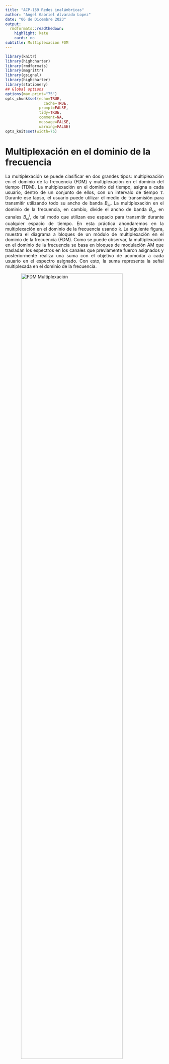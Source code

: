 ```yaml
---
title: "ACP-159 Redes inalámbricas"
author: "Angel Gabriel Alvarado Lopez"
date: "06 de Dicembre 2023"
output:
  rmdformats::readthedown:
    highlight: kate
    cards: no
subtitle: Multiplexación FDM
---
```



```r
library(knitr)
library(highcharter)
library(rmdformats)
library(magrittr)
library(gsignal)
library(highcharter)
library(stationery)
## Global options
options(max.print="75")
opts_chunk$set(echo=TRUE,
	             cache=TRUE,
               prompt=FALSE,
               tidy=TRUE,
               comment=NA,
               message=FALSE,
               warning=FALSE)
opts_knit$set(width=75)
```

# Multiplexación en el dominio de la frecuencia

<p style = "text-align: justify">
La multiplexación se puede clasificar en dos grandes tipos: multiplexación en el dominio de la frecuencia (FDM) y multiplexación en el dominio del tiempo (TDM). La multiplexación en el dominio del tiempo, asigna a cada usuario, dentro de un conjunto de ellos, con un intervalo de tiempo $\tau$. Durante ese lapso, el usuario puede utilizar el medio de transmisión para transmitir utilizando todo su ancho de banda $B_{\omega}$. La multiplexación en el dominio de la frecuencia, en cambio, divide el ancho de banda $B_{\omega}$, en canales $B^i_{\omega}$, de tal modo que utilizan ese espacio para transmitir durante cualquier espacio de tiempo. En esta práctica ahondaremos en la multiplexación en el dominio de la frecuencia usando `R`. La siguiente figura, muestra el diagrama a bloques de un módulo de multiplexación en el dominio de la frecuencia (FDM). Como se puede observar, la multiplexación en el dominio de la frecuencia se basa en bloques de modulación AM que trasladan los espectros en los canales que previamente fueron asignados y posteriormente realiza una suma con el objetivo de acomodar a cada usuario en el espectro asignado. Con esto, la suma representa la señal multiplexada en el dominio de la frecuencia.
</p>

<img src="fdm.png" alt="FDM Multiplexación" style="width:80%; display: block; margin-left: auto;
    margin-right: auto">

<p style = "text-align: justify">
A continuación, obtendremos paso a paso una señal multiplexada, iniciando primeramente con los bloques de modulación AM. </p>

## Modulación AM

<p style = "text-align: justify">
Recordemos que la modulación AM puede clasificarse en varios tipos, como por ejemplo, la modulación DSB, DSBSC, SSB y VSB. No ahondaremos sobre cada una de ellas, sin embargo, se puede ahondar más en libros de sistemas de comunicaciones. En cambio, utilizaremos la modulación AM-DSB (de doble banda lateral con portadora suprimida) que se define como:
</p>

$$
s(t)_{\mbox{AM-DSB}} = f(t)\times \cos(2\pi f_c t),
$$
<p style = "text-align: justify">
donde, $f(t)$ representa la señal de información y la función coseno es la portadora con frecuencia $f_c$. La frecuencia $f_C$ es la que se encarga de controlar el punto hacía donde el espectro de la señal de información $f(t)$ se trasladará. Por ejemplo si $F(\omega)$ representa el espectro de $f(t)$, entonces:</p>

$$
\mathcal{F}\left\{f(t)\cos(\omega_c t)\right\} = \frac{1}{2}\left( F(\omega+\omega_c)+F(\omega-\omega_c)\right)2,
$$
<p style="text-alilgn: justify">donde $w_c = 2\pi f_C$. Verifiquemos ahora, la forma de la señal AM mediante la modulación de una señal de prueba representada por $f(t) = \cos(4\pi t)+1/3\sin(8\pi t)+1/3\cos(14\pi t)$.</p>


```r
x   <- seq(0,1, length=1000)
ft  <- 1.5*cos(4*pi*x)+ 0.3*sin(8*pi*x)+0.3*cos(14*pi*x)
ca  <- cos(2*pi*20*x)
am  <- ft*ca
highchart() %>% hc_add_series(cbind(x,ft), name="Información") %>% hc_title(text="\\(f(t) = 3/2\\cos(4\\pi t)+1/3\\sin(6\\pi t)+1/3\\cos(14\\pi t)\\)", useHTML=T) %>% hc_add_theme(hc_theme_db()) %>% hc_xAxis(title=list(text="Tiempo")) %>% hc_yAxis(title = list(text="Valores", useHTML=T), min=-1.3, max = 1.3, allowDecimal = T) %>% hc_chart(zoomType="xy") %>% hc_add_series(cbind(x,am), name="AM") %>% hc_add_series(cbind(x,ft), type= "line", dashStyle = "Dash", name="Envelope", color = "#ffb703") %>% hc_add_series(cbind(x,-ft), type= "line", dashStyle = "Dash", name="Envelope", color = "#ffb703")
```
<p style="text-alilgn: justify">Nótese que la señal portadora debe ser de una frecuencia mayor que la señal de información. La demodulación AM, se puede obtener multiplicando por la misma señal portadora y posteriormente haciendo pasar la señal por un filtro pasabajas. </p>

## Demodulación AM

<p style="text-alilgn: justify">
La demodulación AM, por tando es el mismo modulador AM y posteriormente pasando el resultado por un filtro. Por tanto, despues de realizar la modulación AM por segunda ocasión, ésta queda como:</p>

```r
t   <- seq(0,1, length=1000)
inf  <- 1.5*cos(4*pi*t)+ 0.3*sin(8*pi*t)+0.3*cos(14*pi*t)
crr  <- cos(2*pi*20*t)
am  <- inf*crr
demAM <- am*crr
highchart() %>% hc_add_series(cbind(t,demAM), name="AM-DEM") %>% hc_add_series(cbind(t, inf), dashStyle = "Dash", name="Información", color = "#ffb703") %>%  hc_title(text="Modulación AM de una señal AM", useHTML=T) %>% hc_add_theme(hc_theme_db()) %>% hc_xAxis(title=list(text="Tiempo")) %>% hc_yAxis(title = list(text="Valores", useHTML=T), min=-1.8, max = 1.8, allowDecimal = T) %>% hc_chart(zoomType="xy")
```
<p style="text-alilgn: justify">Nótese que la señal resultante de esta segunda multiplicación es la señal de información junto a una señal de alta frecuencia que representa la señal portadora. Por lo tanto, el siguiente paso es eliminar la componente de alta frecuencia mediante un filtro pasabaja. La frecuencia de corte de éste filtro debe ser de por lo menos $7Hz$.`R` posee un paquete llamado `gsignal` que permite diseñar filtros mediante la función `butter`, que diseña un filtro tipo Butterworth. No se ahondará en la teoría y diseño de filtros, sin embargo, se necesita un filtro de por lo menos $7$Hz para recuperar la señal de información. Por lo tanto:</p>






```r
library(highcharter)
library(gsignal)
x   <- seq(0,1, length=1000)
ft  <- 1.5*cos(4*pi*x)+ 0.3*sin(8*pi*x)+0.3*cos(14*pi*x)
ca  <- cos(2*pi*20*x)
am  <- ft*ca
demAM <- am*ca
fil   <- butter(4, 0.02)
recv  <- filter(fil, demAM)
highchart() %>% hc_add_series(cbind(x,ft), name="Original") %>% hc_add_series(cbind(x, recv), name="Recibida", color = "#ffb703") %>%  hc_title(text="Demodulación AM", useHTML=T) %>% hc_add_theme(hc_theme_538()) %>% hc_xAxis(title=list(text="Tiempo")) %>% hc_yAxis(title = list(text="Valores", useHTML=T), min=-1.8, max = 1.8, allowDecimal = T) %>% hc_chart(zoomType="xy")
```
## Demultiplexación FDM


En el receptor se tiene el siguiente diagrama. El cual consta de 

<img src="fdm-2.png" alt="FDM Multiplexación" style="width:80%; display: block; margin-left: auto;
    margin-right: auto">
    
    
# Práctica:

Multiplexar las siguientes señales:

- $\cos(10\pi t)$
- $\cos(20\pi t)$
- $\frac{4}{\pi}\sin(6\pi t) + \frac{1}{3}\sin(18\pi t)$



Preparacion de las señales 
```r
x   <- seq(0,1, length=1000)
ft  <- cos(10/pi*x)
f2  <- cos(20/pi*x)
f3  <- ((4/pi)*sin(6*pi*x))+ 0.3*sin(18*pi*x)

ca  <- cos(2*pi*20*x) #ecuacion para tener la AM

#multiplicacion por la señal AM
am  <- ft*ca
am2  <- f2*ca
am3  <- f3*ca

#Graficacion
highchart() %>% hc_title(text="Modulacion de las ecuaciones", useHTML = T) %>% hc_add_theme(hc_theme_db()) %>%hc_xAxis(title=list(text="Tiempo")) %>% hc_yAxis(title = list(text="Valores", useHTML=T), min=-1.3, max = 1.3, allowDecimal = T) %>% hc_chart(zoomType="xy") %>% hc_add_series(cbind(x,am), name="AM") %>% hc_add_series(cbind(x,ft), type= "line", dashStyle = "Dash", name="ecuacion 1", color = "#a7e8bd") %>% hc_add_series(cbind(x,-ft), type= "line", dashStyle = "Dash", name="Envolmente 1", color = "#a7e8bd")%>% hc_add_series(cbind(x,f2), type= "line", dashStyle = "Dash", name="Ecuacion 2", color = "#4c2c72") %>% hc_add_series(cbind(x,-f2), type= "line", dashStyle = "Dash", name="Envolmente 2", color = "#4c2c72")%>% hc_add_series(cbind(x,f3), type= "line", dashStyle = "Dash", name="Ecuacion 3", color = "#fcbcb8") %>% hc_add_series(cbind(x,-f3), type= "line", dashStyle = "Dash", name="Envolmente 3", color = "#fcbcb8")
```



## Demodulación AM de las ecuaciones

```r
t   <- seq(0,1, length=1000)
ft  <- cos(10/pi*x)
f2  <- cos(20/pi*x)
f3  <- ((4/pi)*sin(6*pi*x))+ 0.3*sin(18*pi*x)

crr  <- cos(2*pi*20*t) #ecuacion demoduladora

#Modulacion AM
am  <- ft*crr
am2  <- f2*crr
am3  <- f3*crr

#Demodulacion AM
demAM <- am*crr
demAM2 <- am2*crr
demAM3 <- am3*crr

#Graficacion
highchart() %>% hc_add_series(cbind(t,demAM), name="AM-DEM") %>% hc_add_series(cbind(t, ft), dashStyle = "Dash", name="Ecuacion 1", color = "#a7e8bd") %>% hc_add_series(cbind(t, f2), dashStyle = "Dash", name="Ecuacion 2", color = "#4c2c72") %>% hc_add_series(cbind(t, f3), dashStyle = "Dash", name="Ecuacion 3", color = "#fcbcb8") %>%  hc_title(text="Modulación AM de una señal AM", useHTML=T) %>% hc_add_theme(hc_theme_db()) %>% hc_xAxis(title=list(text="Tiempo")) %>% hc_yAxis(title = list(text="Valores", useHTML=T), min=-1.8, max = 1.8, allowDecimal = T) %>% hc_chart(zoomType="xy")
```



##APlicando un filtro pasa bajas
```r
library(highcharter)
library(gsignal)
x   <- seq(0,1, length=1000)
ft  <- cos(10/pi*x)
f2  <- cos(20/pi*x)
f3  <- ((4/pi)*sin(6*pi*x))+ 0.3*sin(18*pi*x)

ca  <- cos(2*pi*20*x)#ecuacion moduladora AM
#Modulacion en AM
am  <- ft*ca
am2  <- f2*ca
am3  <- f3*ca
#Demodulacion en AM
demAM <- am*ca
demAM2 <- am2*ca
demAM3 <- am3*ca
#Especificacion del filtro
fil   <- butter(4, 0.7)#Detalles del filtro
recv  <- filter(fil, demAM)#Especificacion del filtro y la señal 
recv2  <- filter(fil, demAM2)
recv3  <- filter(fil, demAM3)
#Graficacion
highchart() %>% hc_add_series(cbind(x,ft), name="Ecuacion 1") %>% hc_add_series(cbind(x, recv), name="Recibida EC1", color = "#a7e8bd") %>% hc_add_series(cbind(x,ft), name="Ecuacion 2") %>% hc_add_series(cbind(x, recv), name="Recibida EC2", color = "#4c2c72") %>% hc_add_series(cbind(x,ft), name="Original") %>% hc_add_series(cbind(x, recv), name="Recibida", color = "#fcbcb8") %>%  hc_title(text="Demodulación AM", useHTML=T) %>% hc_add_theme(hc_theme_538()) %>% hc_xAxis(title=list(text="Tiempo")) %>% hc_yAxis(title = list(text="Valores", useHTML=T), min=-1.8, max = 1.8, allowDecimal = T) %>% hc_chart(zoomType="xy")
```